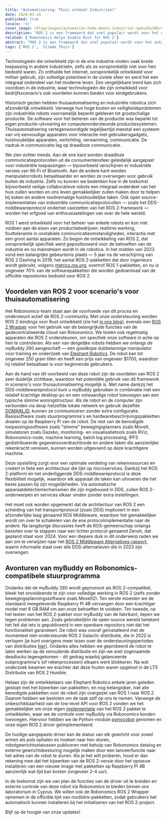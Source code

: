 ```yaml
---
title: "Automatisering: Thuis ontmoet Industrieel"
date: 2024-03-24
published: true
locale: 'nl'
cover_image: /blog/images/automation-home-meets-industrial-mybuddy280/Cover.png
description: "ROS 2 is een framework dat snel populair wordt voor het ontwikkelen van robotica-toepassingen. Het omvat de opgebouwde ervaring van de industrie en deelt deze met de wereldwijde gemeenschap. Ons team is actief betrokken bij de ontwikkeling van nieuwe ROS 2-pakketten voor de robots die we gebruiken, evenals bij het integreren ervan in het gedecentraliseerde Robonomics-netwerk."
related: ['Robonomics Helps Enable Rust for ROS 2']
abstract: "ROS 2 is een framework dat snel populair wordt voor het ontwikkelen van robotica-toepassingen. Het omvat de opgebouwde ervaring van de industrie en deelt deze met de wereldwijde gemeenschap. Ons team is actief betrokken bij de ontwikkeling van nieuwe ROS 2-pakketten voor de robots die we gebruiken, evenals bij het integreren ervan in het gedecentraliseerde Robonomics-netwerk."
tags: ['ROS 2', 'Slimme Thuis']
---
```


Technologieën die ontwikkeld zijn in de ene industrie vinden vaak brede toepassing in andere industrieën, zelfs als ze oorspronkelijk niet voor hen bedoeld waren. Zo onthulde het internet, oorspronkelijk ontwikkeld voor militair gebruik, zijn volledige potentieel in de civiele sfeer en werd het een integraal onderdeel van het moderne leven. Een vergelijkbare trend kan zich voordoen in de industrie, waar technologieën die zijn ontwikkeld voor bedrijfsscenario's ook voordelen kunnen bieden voor eindgebruikers.

Historisch gezien hebben thuisautomatisering en industriële robotica zich afzonderlijk ontwikkeld. Vanwege hun hoge kosten en veiligheidsproblemen zijn industriële robots voornamelijk beperkt gebleven tot grootschalige productie. De software voor het beheren van de productie was beperkt tot eigen productie-uitvoering en computerondersteunde productiesystemen. Thuisautomatisering vertegenwoordigde tegelijkertijd meestal een systeem van vrij eenvoudige apparaten voor interactie met gebruikersgadgets, huishoudelijke apparaten, verlichting, verwarming, communicatie. De nadruk in communicatie lag op draadloze communicatie.

We zien echter trends. Aan de ene kant worden draadloze communicatieprotocollen uit de consumentensfeer geleidelijk aangepast voor industriële toepassingen — bijvoorbeeld verschijnen er industriële versies van Wi-Fi of Bluetooth. Aan de andere kant worden manipulatorrobots betaalbaarder en worden ze overwogen voor gebruik buiten de industrie. Zelfs nu kunnen we bedenken hoe in de toekomst bijvoorbeeld veilige collaboratieve robots een integraal onderdeel van het huis zullen worden en ons leven gemakkelijker zullen maken door te helpen bij koken en andere routinematige huishoudelijke taken. Ook open source-implementaties van industriële communicatieprotocollen — zoals het DDS-middlewareprotocol onderhet vastzetten van het ROS 2-framework — worden het erfgoed van enthousiastelingen van over de hele wereld.

ROS 1 werd ontwikkeld voor het beheer van enkele robots en kon niet voldoen aan de eisen van productiebedrijven: realtime werking, fouttolerantie in onstabiele communicatieomstandigheden, interactie met een groot aantal apparaten. Zo begon de ontwikkeling van ROS 2, dat oorspronkelijk specifiek werd gepositioneerd voor de behoeften van de industrie en nu mainstream wordt in de robotica. In het midden van 2023 vond een belangrijke gebeurtenis plaats — 5 jaar na de verschijning van ROS 2 Dashing in 2019, het aantal ROS 2-pakketten dat door ingenieurs wordt gebruikt, volgens [metrics.ros.org](https://metrics.ros.org/packages_rosdistro.html), overtrof ROS 1-pakketten, en nu is ongeveer 70% van de softwarepakketten die worden gedownload van de officiële repositories bedoeld voor ROS 2.

## Voordelen van ROS 2 voor scenario's voor thuisautomatisering

Het Robonomics-team staat aan de voorhoede van dit proces en ondersteunt actief de ROS 2-community. Met onze ondersteuning worden ROS 2-bindings voor Rust ontwikkeld (zie het [in ons blog](https://robonomics.network/blog/ros-2-rust-report-2022/)), evenals een [ROS 2 Wrapper](https://github.com/Fingerling42/robonomics-ros2) voor het gebruik van de belangrijkste functies van de gedecentraliseerde cloud van Robonomics. We testen ook regelmatig apparaten die ROS 2 ondersteunen, om specifiek onze software in actie op hen te controleren. Als een van dergelijke robots hebben we onlangs de myBuddy 280 aangeschaft — een goedkope dubbelarmige manipulator voor training en onderzoek van [Elephant Robotics](https://www.elephantrobotics.com/en/). De robot kan tot ongeveer 250 gram tillen en heeft een prijs van ongeveer $1700, waardoor hij relatief betaalbaar is voor beginnende gebruikers.

<RbImage zoom src="/blog/images/automation-home-meets-industrial-mybuddy280/pic_1_myBuddy_280.png" alt="myBuddy 280 dual arm robot manupulator" />

Aan de hand van dit voorbeeld van deze robot zijn de voordelen van ROS 2 zeer duidelijk zichtbaar, waardoor het potentiële gebruik van dit framework in scenario's voor thuisautomatisering mogelijk is. Met name dankzij het DDS-middlewareprotocol kunt u myBuddy gebruiken in combinatie met een relatief krachtige desktop-pc en een volwaardige robot toevoegen aan een typische slimme woningstructuur. Als de robot en de computer zijn verbonden via deop hetzelfde lokale netwerk en gebruik dezelfde [DOMAIN_ID](https://docs.ros.org/nl/rolling/Concepts/Intermediate/About-Domain-ID.html), kunnen ze communiceren zonder extra configuratie. Basissoftware zoals stuurprogramma's en hardwarebeschrijvingspakketten draaien op de Raspberry Pi van de robot. De rest van de benodigde toepassingssoftware zoals "slimme" bewegingsplanners zoals MoveIt, simulatoren zoals Gazebo, monitoring- en visualisatietools zoals RViz, Robonomics-node, machine learning, batch log processing, IPFS gedistribueerde gegevensoverdrachtnode en andere taken die aanzienlijke rekenkracht vereisen, kunnen worden uitgevoerd op deze krachtigere machine.

Deze opstelling zorgt voor een optimale verdeling van rekenresources en creëert in feite een architectuur die lijkt op microservices. Dankzij het ROS 2-platform en het onderliggende DDS-middlewareprotocol is deze flexibiliteit mogelijk, waardoor elk apparaat de taken kan uitvoeren die het beste passen bij zijn mogelijkheden. Via automatische apparaatdetectiemechanismen die zijn ingebouwd in DDS, zullen ROS 2-onderwerpen en services elkaar vinden zonder extra instellingen.

<RbImage zoom src="/blog/images/automation-home-meets-industrial-mybuddy280/pic_2_ros2_dds_smart_home.png" alt="Slim huis met ROS 2 en DDS" />

Het moet ook worden opgemerkt dat de architectuur van ROS 2 een scheiding van het transportprotocol (zoals DDS) impliceert in een afzonderlijke laag genaamd ROS Middleware, waardoor het gemakkelijker wordt om over te schakelen van de ene protocolimplementatie naar de andere. Na langdurige discussies heeft de ROS-gemeenschap onlangs besloten over te stappen naar een lichter protocol genaamd Zenoh, dat gepland staat voor 2024. Voor een diepere duik in dit onderwerp raden we aan om te verwijzen naar het [ROS 2 MIddleware Alternatives-rapport](https://discourse.ros.org/uploads/short-url/o9ihvSjCwB8LkzRklpKdeesRTDi.pdf), waarin informatie staat over alle DDS-alternatieven die in 2023 zijn overwogen.

## Avonturen van myBuddy en Robonomics-compatibele stuurprogramma

Ondanks dat de myBuddy 280 wordt gepromoot als ROS 2-compatibel, bleek het onvoldoende te zijn voor volledige werking in ROS 2 (zelfs zonder bewegingsplanningssoftware zoals MoveIt2). Ten eerste moesten we de standaard meegeleverde Raspberry Pi 4B vervangen door een krachtiger model met 8 GB RAM om aan onze behoeften te voldoen. Ten tweede, na het testen van het ROS 2-pakket voor myBuddy van de fabrikant, liepen we tegen problemen aan. Zoals gebruikelijkIn de open-source wereld betekent het feit dat iets is gepubliceerd in een openbare repository niet dat het functionaliteit garandeert. De robot was vooraf geïnstalleerd met de momenteel niet-ondersteunde ROS 2 Galactic distributie, die in 2022 is verlopen (je kunt overigens meer lezen over de ondersteuningsperiodes van distributies [hier](https://docs.ros.org/en/rolling/Releases.html)). Ondanks alles hebben we geprobeerd de robot te laten werken op de verouderde distributie en zijn we snel zogenaamde deadlocks tegengekomen - dit gedrag waarbij gelanceerde subprogramma's (of rekenprocessen) elkaars werk blokkeren. Na wat onderzoek kwamen we erachter dat deze fouten waren opgelost in de LTS Distributie van ROS 2 Humble.

Helaas zijn de ontwikkelaars van Elephant Robotics enkele jaren geleden gestopt met het bijwerken van pakketten, en nog belangrijker, niet alle benodigde pakketten voor de robot zijn overgezet van ROS 1 naar ROS 2. Daarom hebben we besloten om de taak zelf op ons te nemen. Vanwege de onbeschikbaarheid van de low-level API voor ROS 2 vonden we het gemakkelijker om onze eigen [implementatie](https://github.com/Fingerling42/mybuddy280-ros2-robonomics) van het ROS 2 pakket te ontwikkelen, waar we de controle over myBuddy via Robonomics konden toevoegen. Hiervoor hebben we de Python-module [pymycobot](https://pypi.org/project/pymycobot/) genomen en onze eigen ROS 2 driver geïmplementeerd.

De huidige aangepaste driver kan de status van elk gewricht voor zowel armen als pols ophalen en hoeken naar hen sturen, robotgewrichtsstatussen publiceren met behulp van Robonomics datalog en externe gewrichtsbesturing mogelijk maken door een lanceerfunctie naar het adres van de robot te sturen. Als je het wilt proberen, houd er dan rekening mee dat het bijwerken van de ROS 2-versie door het opnieuw installeren van een nieuwe image met pakketten op Raspberry Pi 4B aanzienlijk wat tijd kan kosten (ongeveer 2-4 uur).

In de toekomst zijn we van plan de functies van de driver uit te breiden en externe controle van deze robot via Robonomics te bieden binnen ons laboratorium in Cyprus. We willen ook de Robonomics ROS 2 Wrapper opnemen in de officiële lijst van rosdistro-pakketten, zodat gebruikers het automatisch kunnen installeren bij het initialiseren van het ROS 2-project.

Blijf op de hoogte van onze updates!
